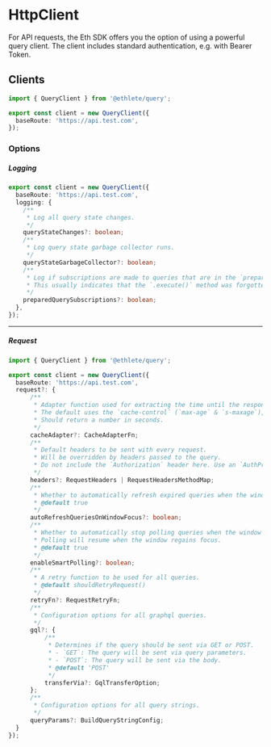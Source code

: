 
<Meta title="HttpClient/Client" />

# HttpClient

For API requests, the Eth SDK offers you the option of using a powerful query client. The client includes standard authentication, e.g. with Bearer Token.

## Clients

```ts
import { QueryClient } from '@ethlete/query';

export const client = new QueryClient({
  baseRoute: 'https://api.test.com',
});
```

### Options

##### Logging

```ts
export const client = new QueryClient({
  baseRoute: 'https://api.test.com',
  logging: {
    /**
     * Log all query state changes.
     */
    queryStateChanges?: boolean;
    /**
     * Log query state garbage collector runs.
     */
    queryStateGarbageCollector?: boolean;
    /**
     * Log if subscriptions are made to queries that are in the `prepared` state.
     * This usually indicates that the `.execute()` method was forgotten.
     */
    preparedQuerySubscriptions?: boolean;
  },
});
```

---

##### Request

```ts
import { QueryClient } from '@ethlete/query';

export const client = new QueryClient({
  baseRoute: 'https://api.test.com',
  request?: {
      /**
       * Adapter function used for extracting the time until the response is invalid.
       * The default uses the `cache-control` (`max-age` & `s-maxage`), `age` and `expires` headers.
       * Should return a number in seconds.
       */
      cacheAdapter?: CacheAdapterFn;
      /**
       * Default headers to be sent with every request.
       * Will be overridden by headers passed to the query.
       * Do not include the `Authorization` header here. Use an `AuthProvider` instead.
       */
      headers?: RequestHeaders | RequestHeadersMethodMap;
      /**
       * Whether to automatically refresh expired queries when the window regains focus.
       * @default true
       */
      autoRefreshQueriesOnWindowFocus?: boolean;
      /**
       * Whether to automatically stop polling queries when the window loses focus.
       * Polling will resume when the window regains focus.
       * @default true
       */
      enableSmartPolling?: boolean;
      /**
       * A retry function to be used for all queries.
       * @default shouldRetryRequest()
       */
      retryFn?: RequestRetryFn;
      /**
       * Configuration options for all graphql queries.
       */
      gql?: {
          /**
           * Determines if the query should be sent via GET or POST.
           * - `GET`: The query will be sent via query parameters.
           * - `POST`: The query will be sent via the body.
           * @default 'POST'
           */
          transferVia?: GqlTransferOption;
      };
      /**
       * Configuration options for all query strings.
       */
      queryParams?: BuildQueryStringConfig;
  }
});
```
